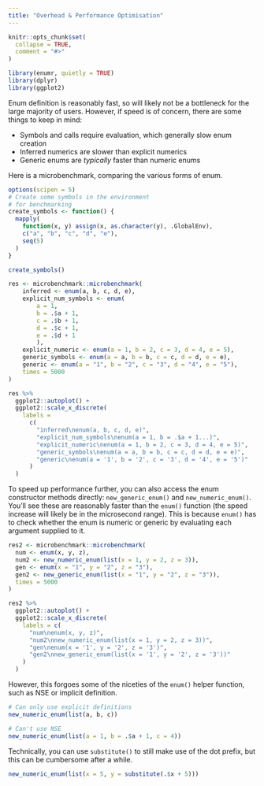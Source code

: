 ```yaml
---
title: "Overhead & Performance Optimisation"
---
```


```r
knitr::opts_chunk$set(
  collapse = TRUE,
  comment = "#>"
)
```

```r
library(enumr, quietly = TRUE)
library(dplyr)
library(ggplot2)
```

Enum definition is reasonably fast, so will likely not be a bottleneck for the large majority of users. However, if speed is of concern, there are some things to keep in mind:

- Symbols and calls require evaluation, which generally slow enum creation
- Inferred numerics are slower than explicit numerics
- Generic enums are *typically* faster than numeric enums

Here is a microbenchmark, comparing the various forms of enum.

```r
options(scipen = 5)
# Create some symbols in the environment
# for benchmarking
create_symbols <- function() {
  mapply(
    function(x, y) assign(x, as.character(y), .GlobalEnv),
    c("a", "b", "c", "d", "e"),
    seq(5)
  )
}

create_symbols()

res <- microbenchmark::microbenchmark(
    inferred <- enum(a, b, c, d, e),
    explicit_num_symbols <- enum(
        a = 1,
        b = .$a + 1,
        c = .$b + 1,
        d = .$c + 1,
        e = .$d + 1
        ),
    explicit_numeric <- enum(a = 1, b = 2, c = 3, d = 4, e = 5),
    generic_symbols <- enum(a = a, b = b, c = c, d = d, e = e),
    generic <- enum(a = "1", b = "2", c = "3", d = "4", e = "5"),
    times = 5000
)

res %>%
  ggplot2::autoplot() +
  ggplot2::scale_x_discrete(
    labels =
      c(
        "inferred\nenum(a, b, c, d, e)",
        "explicit_num_symbols\nenum(a = 1, b = .$a + 1...)",
        "explicit_numeric\nenum(a = 1, b = 2, c = 3, d = 4, e = 5)",
        "generic_symbols\nenum(a = a, b = b, c = c, d = d, e = e)",
        "generic\nenum(a = '1', b = '2', c = '3', d = '4', e = '5')"
      )
  )
```

To speed up performance further, you can also access the enum constructor methods directly: `new_generic_enum()` and `new_numeric_enum()`. You'll see these are reasonably faster than the `enum()` function (the speed increase will likely be in the microsecond range). This is because `enum()` has to check whether the enum is numeric or generic by evaluating each argument supplied to it.

```r
res2 <- microbenchmark::microbenchmark(
  num <- enum(x, y, z),
  num2 <- new_numeric_enum(list(x = 1, y = 2, z = 3)),
  gen <- enum(x = "1", y = "2", z = "3"),
  gen2 <- new_generic_enum(list(x = "1", y = "2", z = "3")),
  times = 5000
)

res2 %>%
  ggplot2::autoplot() +
  ggplot2::scale_x_discrete(
    labels = c(
      "num\nenum(x, y, z)",
      "num2\nnew_numeric_enum(list(x = 1, y = 2, z = 3))",
      "gen\nenum(x = '1', y = '2', z = '3')",
      "gen2\nnew_generic_enum(list(x = '1', y = '2', z = '3'))"
    )
  )
```

However, this forgoes some of the niceties of the `enum()` helper function, such as NSE or implicit definition.

```r
# Can only use explicit definitions
new_numeric_enum(list(a, b, c))

# Can't use NSE
new_numeric_enum(list(a = 1, b = .$a + 1, c = 4))
```

Technically, you can use `substitute()` to still make use of the dot prefix, but this can be cumbersome after a while.

```r
new_numeric_enum(list(x = 5, y = substitute(.$x + 5)))
```